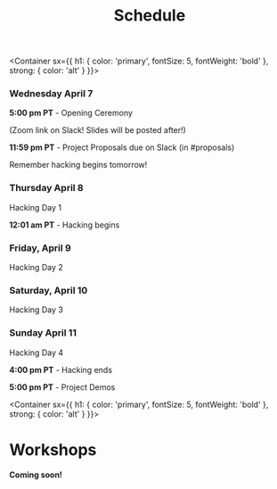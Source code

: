 
<Header sx={{ bg: 'accent' }}>

# Schedule

</Header>

<Schedule>

<Container 
  sx={{
    h1: {
      color: 'primary',
      fontSize: 5,
      fontWeight: 'bold'
    },
    strong: {
      color: 'alt'
    }
  }}>

  ### Wednesday April 7
  <Box variant="card">

  **5:00 pm PT** - Opening Ceremony 
  
  (Zoom link on Slack! Slides will be posted after!)

  **11:59 pm PT** - Project Proposals due on Slack (in #proposals)

  Remember hacking begins tomorrow!
  </Box>


  ### Thursday April 8
  <Box variant="card">

    
  Hacking Day 1

  **12:01 am PT** - Hacking begins 
  
  </Box>

  ### Friday, April 9
  <Box variant="card">

  
  Hacking Day 2
  </Box>

  ### Saturday, April 10
  <Box variant="card">  

  
  Hacking Day 3
  
  </Box>

  ### Sunday April 11
  <Box variant="card">

  Hacking Day 4

  **4:00 pm PT** - Hacking ends
  
  **5:00 pm PT** - Project Demos
  
  </Box>
    
</Container>
</Schedule>


<Container 
  sx={{
    h1: {
      color: 'primary',
      fontSize: 5,
      fontWeight: 'bold'
    },
    strong: {
      color: 'alt'
    }
  }}>

# Workshops

**Coming soon!**




</Container>
